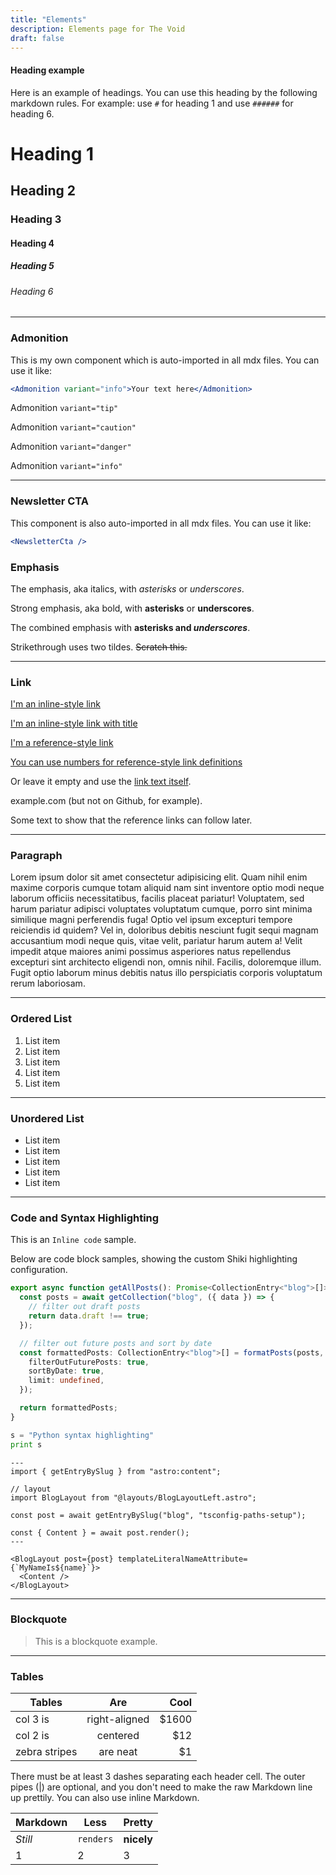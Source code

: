 ---
title: "Elements"
description: Elements page for The Void
draft: false
---

#### Heading example

Here is an example of headings. You can use this heading by the following markdown rules. For example: use `#` for heading 1 and use `######` for heading 6.

# Heading 1

## Heading 2

### Heading 3

#### Heading 4

##### Heading 5

###### Heading 6

---

### Admonition

This is my own component which is auto-imported in all mdx files. You can use it like:

```jsx
<Admonition variant="info">Your text here</Admonition>
```

<Admonition variant="tip">Admonition `variant="tip"`</Admonition>

<Admonition variant="caution">Admonition `variant="caution"`</Admonition>

<Admonition variant="danger">Admonition `variant="danger"`</Admonition>

<Admonition variant="info">Admonition `variant="info"`</Admonition>

---

### Newsletter CTA

This component is also auto-imported in all mdx files. You can use it like:

```jsx
<NewsletterCta />
```

<NewsletterCta />

### Emphasis

The emphasis, aka italics, with _asterisks_ or _underscores_.

Strong emphasis, aka bold, with **asterisks** or **underscores**.

The combined emphasis with **asterisks and _underscores_**.

Strikethrough uses two tildes. ~~Scratch this.~~

---

### Link

[I'm an inline-style link](https://www.google.com)

[I'm an inline-style link with title](https://www.google.com "Google's Homepage")

[I'm a reference-style link][arbitrary case-insensitive reference text]

[You can use numbers for reference-style link definitions][1]

Or leave it empty and use the [link text itself].

example.com (but not on Github, for example).

Some text to show that the reference links can follow later.

[arbitrary case-insensitive reference text]: https://www.cosmicthemes.com
[1]: https://cosmicthemes.com
[link text itself]: https://www.webreaper.dev

---

### Paragraph

Lorem ipsum dolor sit amet consectetur adipisicing elit. Quam nihil enim maxime corporis cumque totam aliquid nam sint inventore optio modi neque laborum officiis necessitatibus, facilis placeat pariatur! Voluptatem, sed harum pariatur adipisci voluptates voluptatum cumque, porro sint minima similique magni perferendis fuga! Optio vel ipsum excepturi tempore reiciendis id quidem? Vel in, doloribus debitis nesciunt fugit sequi magnam accusantium modi neque quis, vitae velit, pariatur harum autem a! Velit impedit atque maiores animi possimus asperiores natus repellendus excepturi sint architecto eligendi non, omnis nihil. Facilis, doloremque illum. Fugit optio laborum minus debitis natus illo perspiciatis corporis voluptatum rerum laboriosam.

---

### Ordered List

1. List item
2. List item
3. List item
4. List item
5. List item

---

### Unordered List

- List item
- List item
- List item
- List item
- List item

---

### Code and Syntax Highlighting

This is an `Inline code` sample.

Below are code block samples, showing the custom Shiki highlighting configuration.

```ts
export async function getAllPosts(): Promise<CollectionEntry<"blog">[]> {
  const posts = await getCollection("blog", ({ data }) => {
    // filter out draft posts
    return data.draft !== true;
  });

  // filter out future posts and sort by date
  const formattedPosts: CollectionEntry<"blog">[] = formatPosts(posts, {
    filterOutFuturePosts: true,
    sortByDate: true,
    limit: undefined,
  });

  return formattedPosts;
}
```

```python
s = "Python syntax highlighting"
print s
```

```astro
---
import { getEntryBySlug } from "astro:content";

// layout
import BlogLayout from "@layouts/BlogLayoutLeft.astro";

const post = await getEntryBySlug("blog", "tsconfig-paths-setup");

const { Content } = await post.render();
---

<BlogLayout post={post} templateLiteralNameAttribute={`MyNameIs${name}`}>
  <Content />
</BlogLayout>
```

---

### Blockquote

> This is a blockquote example.

---

### Tables

| Tables        |      Are      |  Cool |
| ------------- | :-----------: | ----: |
| col 3 is      | right-aligned | $1600 |
| col 2 is      |   centered    |   $12 |
| zebra stripes |   are neat    |    $1 |

There must be at least 3 dashes separating each header cell.
The outer pipes (|) are optional, and you don't need to make the
raw Markdown line up prettily. You can also use inline Markdown.

| Markdown | Less      | Pretty     |
| -------- | --------- | ---------- |
| _Still_  | `renders` | **nicely** |
| 1        | 2         | 3          |
